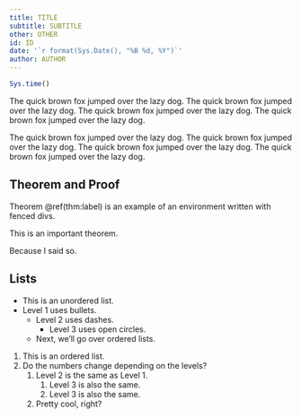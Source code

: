 ```yaml
---
title: TITLE
subtitle: SUBTITLE
other: OTHER
id: ID
date: '`r format(Sys.Date(), "%B %d, %Y")`'
author: AUTHOR
---
```


```r
Sys.time()
```

The quick brown fox jumped over the lazy dog.
The quick brown fox jumped over the lazy dog.
The quick brown fox jumped over the lazy dog.
The quick brown fox jumped over the lazy dog.

The quick brown fox jumped over the lazy dog.
The quick brown fox jumped over the lazy dog.
The quick brown fox jumped over the lazy dog.
The quick brown fox jumped over the lazy dog.

## Theorem and Proof

Theorem \@ref(thm:label) is an example of an environment written with fenced divs.

:::{.thm data-latex="{Title of Theorem}{label}"}
This is an important theorem.
:::
:::{.pr data-latex=""}
Because I said so.
:::

## Lists

- This is an unordered list.
- Level 1 uses bullets.
  - Level 2 uses dashes.
    - Level 3 uses open circles.
  - Next, we'll go over ordered lists.

1. This is an ordered list.
2. Do the numbers change depending on the levels?
    1. Level 2 is the same as Level 1.
        1. Level 3 is also the same.
        1. Level 3 is also the same.
    2. Pretty cool, right?
